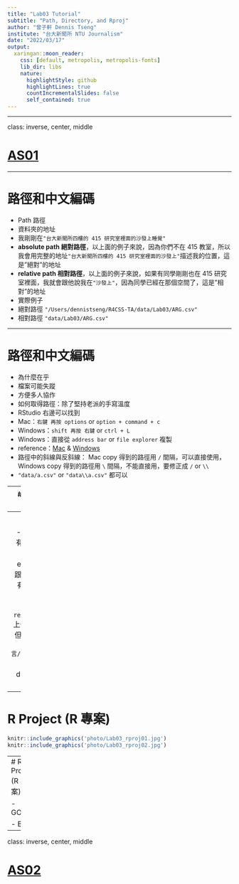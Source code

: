 ```yaml
---
title: "Lab03 Tutorial"
subtitle: "Path, Directory, and Rproj"
author: "曾子軒 Dennis Tseng"
institute: "台大新聞所 NTU Journalism"
date: "2022/03/17"
output:
  xaringan::moon_reader:
    css: [default, metropolis, metropolis-fonts]
    lib_dir: libs
    nature:
      highlightStyle: github
      highlightLines: true
      countIncrementalSlides: false
      self_contained: true
---
```

<style type="text/css">

.remark-slide-content {
    padding: 1em 1em 1em 1em;
    font-size: 28px;
}

.my-one-page-font {
  padding: 1em 1em 1em 1em;
  font-size: 20px;
  /*xaringan::inf_mr()*/
}

</style>


---

class: inverse, center, middle

# [AS01](https://p4css.github.io/R4CSS_TA_1102/AS01_Homework_R-Basic-Intermediate.html)

---

# 路徑和中文編碼

- Path 路徑
 - 資料夾的地址
 - 我剛剛在`"台大新聞所四樓的 415 研究室裡面的沙發上睡覺"`
 - **absolute path 絕對路徑**，以上面的例子來說，因為你們不在 415 教室，所以我會用完整的地址`"台大新聞所四樓的 415 研究室裡面的沙發上"`描述我的位置，這是"絕對"的地址
 - **relative path 相對路徑**，以上面的例子來說，如果有同學剛剛也在 415 研究室裡面，我就會跟他說我在`"沙發上"`，因為同學已經在那個空間了，這是"相對"的地址
- 實際例子
 - 絕對路徑 `"/Users/dennistseng/R4CSS-TA/data/Lab03/ARG.csv"`
 - 相對路徑 `"data/Lab03/ARG.csv"`

---

# 路徑和中文編碼

- 為什麼在乎
 - 檔案可能失蹤
 - 方便多人協作
- 如何取得路徑：除了堅持老派的手寫溫度
 - RStudio 右邊可以找到
 - Mac：`右鍵 再按 options` or `option + command + c`
 - Windows：`shift 再按 右鍵` or `ctrl + L`
 - Windows：直接從 `address bar` or `file explorer` 複製
 - reference：[Mac](https://kknews.cc/zh-tw/news/4ze44yq.html) & [Windows](https://www.tenforums.com/tutorials/131557-copy-path-file-explorer-windows-10-a.html)
 - 路徑中的斜線與反斜線： Mac copy 得到的路徑用 `/` 間隔，可以直接使用，Windows copy 得到的路徑用 `\` 間隔，不能直接用，要修正成 `/` or `\\`
 - `"data/a.csv"` or `"data\\a.csv"` 都可以

---
# Path (路徑) and Directory (目錄)

- Directory, 現在在哪個資料夾
 - 舉例來說，我剛剛在的地方是 415 教室
 - working directory 代表你的 R 運行時讀檔案的起始位置
- 尋找自己的 directory
 - `getwd()`
 - `setwd()`
 - 缺點是 not self-contained, not portable
 - 別人不方便協作、資料夾變動不好恢復、同時有多專案進行時會混亂

---
# R Project (R 專案)

- R project, R 專案
 - 使用 R 專案有很多好處，其中之一在於讓你的**環境**保持乾淨
 - 環境指的是 environment，A 專案的變數不會跟 B 專案的變數打架，譬如兩邊都有 `df_country` 但內容不同
 - 打開 R4CSS_TA 裡面的 R4CSS_TA.Rproj 
 - 我寫 `read_csv("data/Lab03/ARG.csv")` 上傳 Github，下載後不用改路徑，但若寫 `"Users/子軒/碩一/學校事務/不想寫程式/R語言/R4CSS_TA/data/Lab03/ARG.csv"` 別人就沒辦法用
 - working directory 就會是R project 檔案所在的資料夾 
 
---
# R Project (R 專案)

```r
knitr::include_graphics('photo/Lab03_rproj01.jpg')
knitr::include_graphics('photo/Lab03_rproj02.jpg')
```
---
# R Project (R 專案)

- GOOD
```r
knitr::include_graphics('photo/Lab03_rproj03.jpg')
```

- BAD
```r
knitr::include_graphics('photo/Lab03_rproj04.jpg')
```

---

class: inverse, center, middle

# [AS02](https://p4css.github.io/R4CSS_TA_1102/AS02_Homework_know-your-data.html)